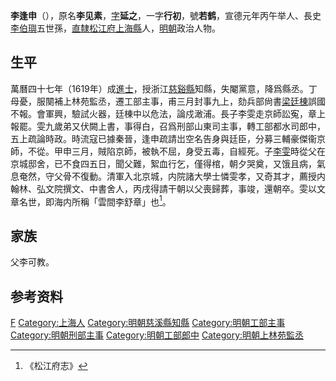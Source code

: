 '''李逢申'''（{{bd|16世紀||1644年|}}），原名'''李见素'''，[[表字|字]]'''延之'''，一字'''行初'''，號'''若鹤'''，宣德元年丙午举人、長史[[李伯璵|李伯璵]]五世孫，[[南直隸|直隸]][[松江府|松江府]][[上海縣|上海縣]]人，[[明朝|明朝]]政治人物。

==生平==
萬曆四十七年（1619年）成[[進士|進士]]，授浙江[[慈谿縣|慈谿縣]]知縣，失閹黨意，降爲縣丞。丁母憂，服闋補上林苑監丞，遷工部主事，甫三月封事九上，劾兵部尙書[[梁廷棟|梁廷棟]]誤國不報。會軍興，驗試火器，廷棟中以危法，論戍澉浦。長子李雯走京師訟寃，章上報罷。雯九歲弟又伏闕上書，事得白，召爲刑部山東司主事，轉工部都水司郎中，五上疏論時政。時流寇已據秦晉，逢申疏請岀空名告身與廷臣，分募三輔豪傑衞京師，不從。甲申三月，賊陷京師，被執不屈，身受五毒，自經死。子[[李雯|李雯]]時從父在京城邸舍，已不食四五日，聞父難，絮血行乞，僅得棺，朝夕哭奠，又饿且病，氣息奄然，守父骨不復動。清軍入北京城，内院諸大學士憐雯孝，又奇其才，薦授内翰林、弘文院撰文、中書舍人，丙戌得請干朝以父喪歸葬，事竣，還朝卒。雯以文章名世，即海内所稱「雲間李舒章」也<ref>《松江府志》</ref>。

== 家族 ==
父李可教。

== 参考资料 ==
{{reflist}}

{{萬曆四十七年己未科殿試金榜}}

{{Authority control}}

{{DEFAULTSORT:Li李}}
[[Category:李姓|F]]
[[Category:上海人|Category:上海人]]
[[Category:明朝慈溪縣知縣|Category:明朝慈溪縣知縣]]
[[Category:明朝工部主事|Category:明朝工部主事]]
[[Category:明朝刑部主事|Category:明朝刑部主事]]
[[Category:明朝工部郎中|Category:明朝工部郎中]]
[[Category:明朝上林苑監丞|Category:明朝上林苑監丞]]